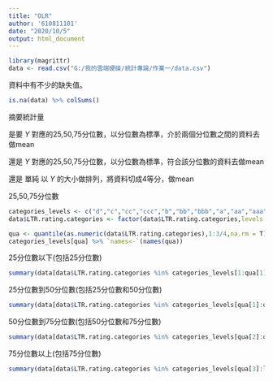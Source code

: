 ```yaml
---
title: "OLR"
author: '610811101'
date: "2020/10/5"
output: html_document
---
```


```r
library(magrittr)
data <- read.csv("G:/我的雲端硬碟/統計專論/作業一/data.csv")

```


資料中有不少的缺失值。

```r
is.na(data) %>% colSums()

```

摘要統計量  

是要 $Y$ 對應的25,50,75分位數，以分位數為標準，介於兩個分位數之間的資料去做mean  

還是 $Y$ 對應的25,50,75分位數，以分位數為標準，符合該分位數的資料去做mean  

還是 單純 以 $Y$ 的大小做排列，將資料切成4等分，做mean   


25,50,75分位數  

```r
categories_levels <- c("d","c","cc","ccc","b","bb","bbb","a","aa","aaa")
data$LTR.rating.categories <- factor(data$LTR.rating.categories,levels = categories_levels)

qua <- quantile(as.numeric(data$LTR.rating.categories),1:3/4,na.rm = T)
categories_levels[qua] %>% `names<-`(names(qua))
```

25分位數以下(包括25分位數)

```r
summary(data[data$LTR.rating.categories %in% categories_levels[1:qua[1]],1:15],na.rm = T)
```

25分位數到50分位數(包括25分位數和50分位數)

```r
summary(data[data$LTR.rating.categories %in% categories_levels[qua[1]:qua[2]],1:15],na.rm = T)
```


50分位數到75分位數(包括50分位數和75分位數)

```r
summary(data[data$LTR.rating.categories %in% categories_levels[qua[2]:qua[3]],1:15],na.rm = T)
```



75分位數以上(包括75分位數)

```r
summary(data[data$LTR.rating.categories %in% categories_levels[qua[3]:length(categories_levels)],1:15],na.rm = T)
```
